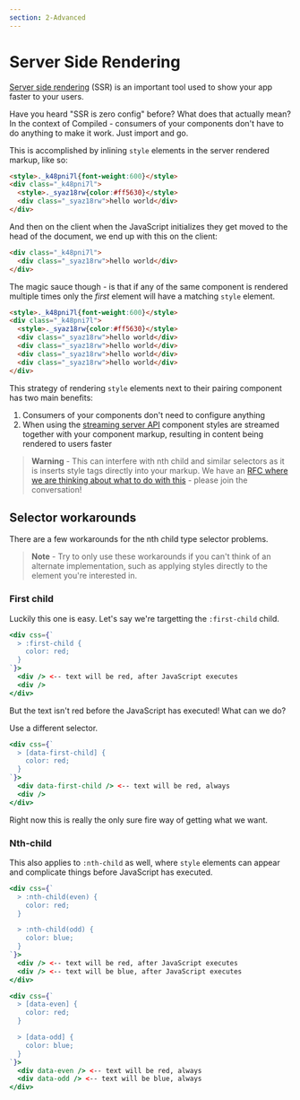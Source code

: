 ```yaml
---
section: 2-Advanced
---
```


# Server Side Rendering

[Server side rendering](https://reactjs.org/docs/react-dom-server.html) (SSR) is an important tool used to show your app faster to your users.

Have you heard "SSR is zero config" before?
What does that actually mean?
In the context of Compiled -
consumers of your components don't have to do anything to make it work.
Just import and go.

This is accomplished by inlining `style` elements in the server rendered markup,
like so:

<!-- prettier-ignore -->
```html
<style>._k48pni7l{font-weight:600}</style>
<div class="_k48pni7l">
  <style>._syaz18rw{color:#ff5630}</style>
  <div class="_syaz18rw">hello world</div>
</div>
```

And then on the client when the JavaScript initializes they get moved to the head of the document,
we end up with this on the client:

```html
<div class="_k48pni7l">
  <div class="_syaz18rw">hello world</div>
</div>
```

The magic sauce though -
is that if any of the same component is rendered multiple times only the _first_ element will have a matching `style` element.

<!-- prettier-ignore -->
```html
<style>._k48pni7l{font-weight:600}</style>
<div class="_k48pni7l">
  <style>._syaz18rw{color:#ff5630}</style>
  <div class="_syaz18rw">hello world</div>
  <div class="_syaz18rw">hello world</div>
  <div class="_syaz18rw">hello world</div>
  <div class="_syaz18rw">hello world</div>
</div>
```

This strategy of rendering `style` elements next to their pairing component has two main benefits:

1. Consumers of your components don't need to configure anything
1. When using the [streaming server API](https://reactjs.org/docs/react-dom-server.html#rendertonodestream) component styles are streamed together with your component markup,
   resulting in content being rendered to users faster

> **Warning** - This can interfere with nth child and similar selectors as it is inserts style tags directly into your markup.
> We have an [RFC where we are thinking about what to do with this](https://github.com/atlassian-labs/compiled/issues/31) - please join the conversation!

## Selector workarounds

There are a few workarounds for the nth child type selector problems.

> **Note** - Try to only use these workarounds if you can't think of an alternate implementation,
> such as applying styles directly to the element you're interested in.

### First child

Luckily this one is easy.
Let's say we're targetting the `:first-child` child.

```jsx
<div css={`
  > :first-child {
    color: red;
  }
`}>
  <div /> <-- text will be red, after JavaScript executes
  <div />
</div>
```

But the text isn't red before the JavaScript has executed!
What can we do?

Use a different selector.

```jsx
<div css={`
  > [data-first-child] {
    color: red;
  }
`}>
  <div data-first-child /> <-- text will be red, always
  <div />
</div>
```

Right now this is really the only sure fire way of getting what we want.

### Nth-child

This also applies to `:nth-child` as well,
where `style` elements can appear and complicate things before JavaScript has executed.

```jsx
<div css={`
  > :nth-child(even) {
    color: red;
  }

  > :nth-child(odd) {
    color: blue;
  }
`}>
  <div /> <-- text will be red, after JavaScript executes
  <div /> <-- text will be blue, after JavaScript executes
</div>
```

```jsx
<div css={`
  > [data-even] {
    color: red;
  }

  > [data-odd] {
    color: blue;
  }
`}>
  <div data-even /> <-- text will be red, always
  <div data-odd /> <-- text will be blue, always
</div>
```
